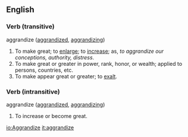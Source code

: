 ==English==

===Verb (transitive)===
;aggrandize  ([[aggrandized]], [[aggrandizing]])
#To make great; to [[enlarge]]; to [[increase]]; as, ''to aggrandize our conceptions, authority, distress''.
#To make great or greater in power, rank, honor, or wealth; applied to persons, countries, etc.
#To make appear great or greater; to [[exalt]].

===Verb (intransitive)===
;aggrandize  ([[aggrandized]], [[aggrandizing]])
#To increase or become great.

[[io:Aggrandize]]
[[it:aggrandize]]